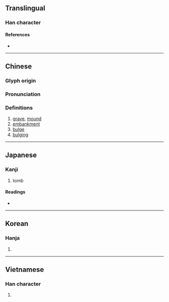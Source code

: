 {{character info/new}}
{{also|坟}}
==Translingual==

===Han character===
{{Han char|rn=32|rad=土|as=12|sn=15|four=44186|canj=GJTC|ids=⿰土賁}}

====References====
* {{Han ref|kx=0239.180|dkj=05488|dj=0479.030|hdz=10485.060|uh=58B3|ud=22707|bh=BC58|bd=48216}}

----

==Chinese==
{{zh-forms|s=坟}}

===Glyph origin===
{{Han etym}}

===Pronunciation===
{{zh-pron
|m=fén
|c=fan4,fan5
|h=pfs=
|md=
|mn=hûn/twv:phûn
|w=
|mc=y
|oc=y
|cat=n
}}

===Definitions===
{{zh-hanzi}}

# [[grave]], [[mound]]
# [[embankment]]
# [[bulge]]
# [[bulging]]

{{zh-cat|Intermediate}}

----

==Japanese==

===Kanji===
{{ja-kanji|grade=c|rs=土12}}

# tomb

====Readings====
* {{ja-readings|on=[[ふん]] (fun)|kun=[[はか]] (haka)}}

----

==Korean==

===Hanja===
{{ko-hanja|hangeul=분}}

# {{defn|lang=ko|sort=土12}}

----

==Vietnamese==

===Han character===
{{vi-hantu|[[phần]]|rs=土12}}

# {{defn|lang=vi|sort=土12}}